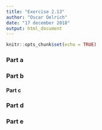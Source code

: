 ```yaml
---
title: "Exercise 2.13"
author: "Oscar Oelrich"
date: "17 december 2018"
output: html_document
---
```


```r
knitr::opts_chunk$set(echo = TRUE)
```

### Part a








### Part b




#### Part c




### Part d




### Part e